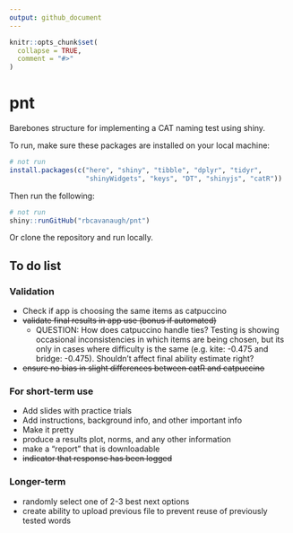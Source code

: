 ```yaml
---
output: github_document
---
```


<!-- README.md is generated from README.Rmd. Please edit that file -->

```r
knitr::opts_chunk$set(
  collapse = TRUE,
  comment = "#>"
)
```

# pnt

<!-- badges: start -->
<!-- badges: end -->

Barebones structure for implementing a CAT naming test using shiny.

To run, make sure these packages are installed on your local machine:

```r
# not run
install.packages(c("here", "shiny", "tibble", "dplyr", "tidyr",
                   "shinyWidgets", "keys", "DT", "shinyjs", "catR"))

```

Then run the following:

```r
# not run
shiny::runGitHub("rbcavanaugh/pnt")
```

Or clone the repository and run locally. 

## To do list

### Validation

- Check if app is choosing the same items as catpuccino
- ~~validate final results in app use (bonus if automated)~~
  - QUESTION: How does catpuccino handle ties? Testing is showing occasional inconsistencies in which items are being chosen, but its only in cases where difficulty is the same (e.g. kite: -0.475 and bridge: -0.475). Shouldn't affect final ability estimate right? 
- ~~ensure no bias in slight differences between catR and catpuccino~~

### For short-term use

- Add slides with practice trials
- Add instructions, background info, and other important info
- Make it pretty
- produce a results plot, norms, and any other information
- make a "report" that is downloadable
- ~~indicator that response has been logged~~

### Longer-term

- randomly select one of 2-3 best next options
- create ability to upload previous file to prevent reuse of previously tested words
